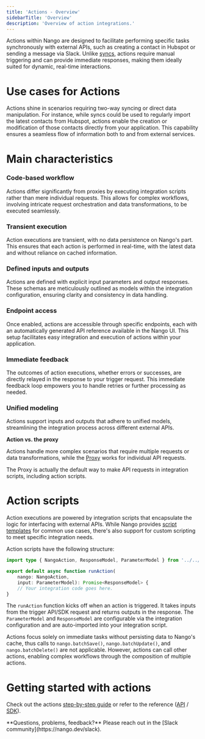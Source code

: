 ```yaml
---
title: 'Actions - Overview'
sidebarTitle: 'Overview'
description: 'Overview of action integrations.'
---
```


Actions within Nango are designed to facilitate performing specific tasks synchronously with external APIs, such as creating a contact in Hubspot or sending a message via Slack. Unlike [syncs](/guides/syncs/overview), actions require manual triggering and can provide immediate responses, making them ideally suited for dynamic, real-time interactions.

# Use cases for Actions
Actions shine in scenarios requiring two-way syncing or direct data manipulation. For instance, while syncs could be used to regularly import the latest contacts from Hubspot, actions enable the creation or modification of those contacts directly from your application. This capability ensures a seamless flow of information both to and from external services.

# Main characteristics

### Code-based workflow 

Actions differ significantly from proxies by executing integration scripts rather than mere individual requests. This allows for complex workflows, involving intricate request orchestration and data transformations, to be executed seamlessly.

### Transient execution

Action executions are transient, with no data persistence on Nango's part. This ensures that each action is performed in real-time, with the latest data and without reliance on cached information.

### Defined inputs and outputs 

Actions are defined with explicit input parameters and output responses. These schemas are meticulously outlined as models within the integration configuration, ensuring clarity and consistency in data handling.

### Endpoint access 
Once enabled, actions are accessible through specific endpoints, each with an automatically generated API reference available in the Nango UI. This setup facilitates easy integration and execution of actions within your application.

### Immediate feedback

The outcomes of action executions, whether errors or successes, are directly relayed in the response to your trigger request. This immediate feedback loop empowers you to handle retries or further processing as needed.

### Unified modeling

Actions support inputs and outputs that adhere to unified models, streamlining the integration process across different external APIs. 

**Action vs. the proxy**

Actions handle more complex scenarios that require multiple requests or data transformations, while the [Proxy](/guides/proxy-requests) works for individual API requests.

<Tip>
The Proxy is actually the default way to make API requests in integration scripts, including action scripts.
</Tip>

# Action scripts
Action executions are powered by integration scripts that encapsulate the logic for interfacing with external APIs. While Nango provides [script templates](guides/pre-built-integrations/overview) for common use cases, there's also support for custom scripting to meet specific integration needs.

Action scripts have the following structure:

```typescript
import type { NangoAction, ResponseModel, ParameterModel } from '../../models';

export default async function runAction(
    nango: NangoAction, 
    input: ParameterModel): Promise<ResponseModel> {
    // Your integration code goes here.
}
```

The `runAction` function kicks off when an action is triggered. It takes inputs from the trigger API/SDK request and returns outputs in the response. The `ParameterModel` and `ResponseModel` are configurable via the integration configuration and are auto-imported into your integration script.

Actions focus solely on immediate tasks without persisting data to Nango's cache, thus calls to `nango.batchSave()`, `nango.batchUpdate()`, and `nango.batchDelete()` are not applicable. However, actions can call other actions, enabling complex workflows through the composition of multiple actions.

# Getting started with actions

Check out the actions [step-by-step guide](/guides/actions/use-an-action) or refer to the reference ([API](/reference/api/action/trigger) / [SDK](/reference/sdks/node#actions)).

<Tip>
    **Questions, problems, feedback?** Please reach out in the [Slack community](https://nango.dev/slack).
</Tip>